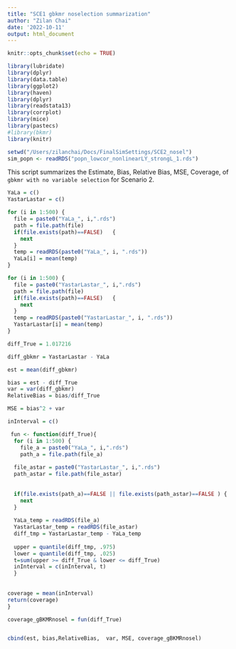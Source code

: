 ```yaml
---
title: "SCE1 gbkmr noselection summarization"
author: "Zilan Chai"
date: '2022-10-11'
output: html_document
---
```


```r
knitr::opts_chunk$set(echo = TRUE)

library(lubridate)
library(dplyr)
library(data.table)
library(ggplot2) 
library(haven)
library(dplyr)
library(readstata13) 
library(corrplot)
library(mice)
library(pastecs)
#library(bkmr) 
library(knitr)
```

```r
setwd("/Users/zilanchai/Docs/FinalSimSettings/SCE2_nosel")
sim_popn <- readRDS("popn_lowcor_nonlinearLY_strongL_1.rds")  
```

This script summarizes the Estimate, Bias, Relative Bias,  MSE, Coverage, of `gbkmr with no variable selection` for Scenario 2.  

```r

YaLa = c()
YastarLastar = c()

for (i in 1:500) {
  file = paste0("YaLa_", i,".rds")
  path = file.path(file)
  if(file.exists(path)==FALSE)   {
    next
  }
  temp = readRDS(paste0("YaLa_", i, ".rds"))
  YaLa[i] = mean(temp)
}

for (i in 1:500) {
  file = paste0("YastarLastar_", i,".rds")
  path = file.path(file)
  if(file.exists(path)==FALSE)   {
    next
  }
  temp = readRDS(paste0("YastarLastar_", i, ".rds"))
  YastarLastar[i] = mean(temp)
}

```


```r
diff_True = 1.017216

diff_gbkmr = YastarLastar - YaLa

est = mean(diff_gbkmr)

bias = est - diff_True
var = var(diff_gbkmr)
RelativeBias = bias/diff_True

MSE = bias^2 + var

inInterval = c()

 fun <- function(diff_True){
  for (i in 1:500) {
    file_a = paste0("YaLa_", i,".rds")
    path_a = file.path(file_a)
  
  file_astar = paste0("YastarLastar_", i,".rds")
  path_astar = file.path(file_astar)
  
  
  if(file.exists(path_a)==FALSE || file.exists(path_astar)==FALSE ) { 
    next  
  }
  
  YaLa_temp = readRDS(file_a)
  YastarLastar_temp = readRDS(file_astar)
  diff_tmp = YastarLastar_temp - YaLa_temp 
   
  upper = quantile(diff_tmp, .975) 
  lower = quantile(diff_tmp, .025) 
  t=sum(upper >= diff_True & lower <= diff_True)
  inInterval = c(inInterval, t) 
  } 
   
   
coverage = mean(inInterval)
return(coverage)
}

coverage_gBKMRnosel = fun(diff_True)


cbind(est, bias,RelativeBias,  var, MSE, coverage_gBKMRnosel)
``` 
